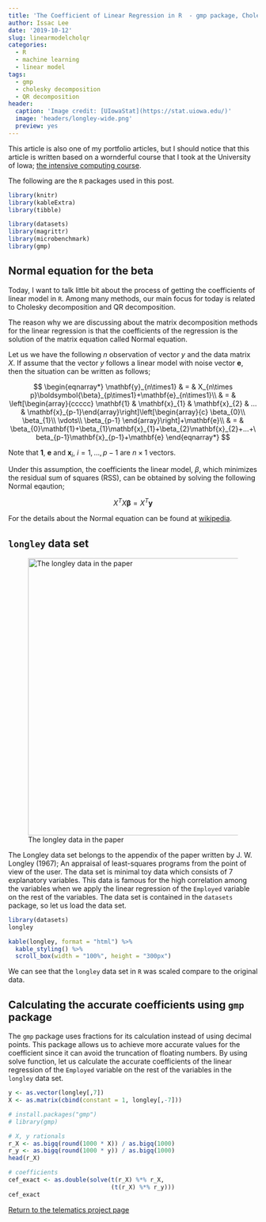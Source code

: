 ```yaml
---
title: 'The Coefficient of Linear Regression in R  - gmp package, Cholesky and QR decomposition'
author: Issac Lee
date: '2019-10-12'
slug: linearmodelcholqr
categories:
  - R
  - machine learning
  - linear model
tags:
  - gmp
  - cholesky decomposition
  - QR decomposition
header:
  caption: 'Image credit: [UIowaStat](https://stat.uiowa.edu/)'
  image: 'headers/longley-wide.png'
  preview: yes
---
```


This article is also one of my portfolio articles, but I should notice that this article is written based on a wornderful course that I took at the University of Iowa; [the intensive computing course](http://homepage.divms.uiowa.edu/~luke/classes/STAT7400/).

The following are the `R` packages used in this post.

```r
library(knitr)
library(kableExtra)
library(tibble)
```

```r
library(datasets)
library(magrittr)
library(microbenchmark)
library(gmp)
```

## Normal equation for the beta

Today, I want to talk little bit about the process of getting the coefficients of linear model in `R`. Among many methods, our main focus for today is related to Cholesky decomposition and QR decomposition.

The reason why we are discussing about the matrix decomposition methods for the linear regression is that the coefficients of the regression is the solution of the matrix equation called Normal equation.

Let us we have the following $n$ observation of vector $y$ and the data matrix $X$. If assume that the vector $y$ follows a linear model with noise vector $\mathbf{e}$, then the situation can be written as follows;

$$
\begin{eqnarray*}
\mathbf{y}_{n\times1} & = & X_{n\times p}\boldsymbol{\beta}_{p\times1}+\mathbf{e}_{n\times1}\\
 & = & \left[\begin{array}{ccccc}
\mathbf{1} & \mathbf{x}_{1} & \mathbf{x}_{2} & ... & \mathbf{x}_{p-1}\end{array}\right]\left[\begin{array}{c}
\beta_{0}\\
\beta_{1}\\
\vdots\\
\beta_{p-1}
\end{array}\right]+\mathbf{e}\\
 & = & \beta_{0}\mathbf{1}+\beta_{1}\mathbf{x}_{1}+\beta_{2}\mathbf{x}_{2}+...+\beta_{p-1}\mathbf{x}_{p-1}+\mathbf{e}
\end{eqnarray*}
$$

Note that $\mathbf{1}$, $\mathbf{e}$ and $\mathbf{x}_{i}$, $i=1,...,p-1$ are $n \times 1$ vectors.

Under this assumption, the coefficients the linear model, $\beta$, which minimizes the residual sum of squares (RSS), can be obtained by solving the following Normal eqaution;

$$
X^{T}X\mathbf{\beta}=X^{T}\mathbf{y}
$$

For the details about the Normal equation can be found at [wikipedia](https://en.wikipedia.org/wiki/Linear_least_squares_(mathematics)#Derivation_directly_in_terms_of_matrices).

## `longley` data set

<div align="center">
![The longley data in the paper](https://raw.githubusercontent.com/issactoast/EnBlog/master/static/img/longley.png){width=560}
</div>

The Longley data set belongs to the appendix of the paper written by J. W. Longley (1967); An appraisal of least-squares programs from the point of view of the user. The data set is minimal toy data which consists of 7 explanatory variables. This data is famous for the high correlation among the variables when we apply the linear regression of the `Employed` variable on the rest of the variables. The data set is contained in the `datasets` package, so let us load the data set.

```r
library(datasets)
longley
```

```r
kable(longley, format = "html") %>% 
  kable_styling() %>% 
  scroll_box(width = "100%", height = "300px")
```

We can see that the `longley` data set in `R` was scaled compare to the original data.


## Calculating the accurate coefficients using `gmp` package

The `gmp` package uses fractions for its calculation instead of using decimal points. This package allows us to achieve more accurate values for the coefficient since it can avoid the truncation of floating numbers. By using solve function, let us calculate the accurate coefficients of the linear regression of the `Employed` variable on the rest of the variables in the `longley` data set.

```r
y <- as.vector(longley[,7])
X <- as.matrix(cbind(constant = 1, longley[,-7]))

# install.packages("gmp")
# library(gmp)

# X, y rationals
r_X <- as.bigq(round(1000 * X)) / as.bigq(1000)
r_y <- as.bigq(round(1000 * y)) / as.bigq(1000)
head(r_X)

# coefficients
cef_exact <- as.double(solve(t(r_X) %*% r_X,
                             (t(r_X) %*% r_y)))
cef_exact
```


<a href="https://theissaclee.com/project/telematicsproject/" target="_self">Return to the telematics project page</a>



